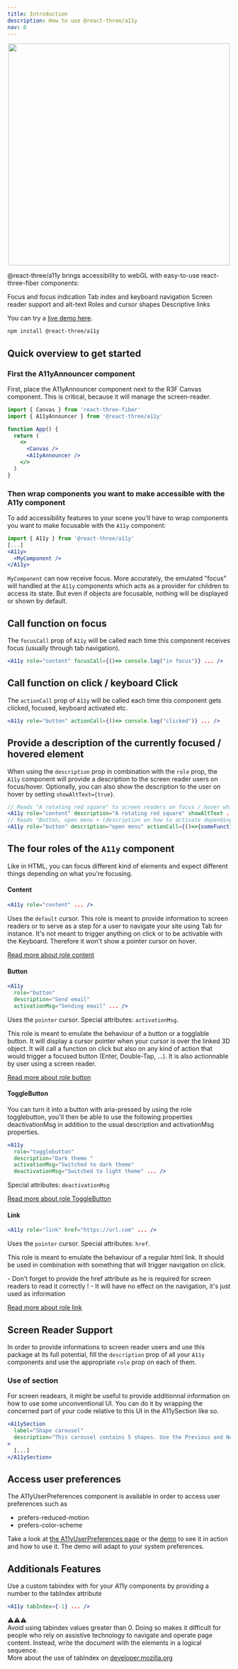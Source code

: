 ```yaml
---
title: Introduction
description: How to use @react-three/a11y
nav: 0
---
```


<p align="center">
  <img width="500" src="/a11y/react-three-a11y-header.jpg" />
</p>

@react-three/a11y brings accessibility to webGL with easy-to-use react-three-fiber components:

Focus and focus indication
Tab index and keyboard navigation
Screen reader support and alt-text
Roles and cursor shapes
Descriptive links

You can try a [live demo here](https://n4rzi.csb.app).

```bash
npm install @react-three/a11y
```

## Quick overview to get started

### First the A11yAnnouncer component

First, place the A11yAnnouncer component next to the R3F Canvas component. This is critical, because it will manage the screen-reader.

```jsx
import { Canvas } from 'react-three-fiber'
import { A11yAnnouncer } from '@react-three/a11y'

function App() {
  return (
    <>
      <Canvas />
      <A11yAnnouncer />
    </>
  )
}
```

### Then wrap components you want to make accessible with the A11y component

To add accessibility features to your scene you'll have to wrap components you want to make focusable with the `A11y` component:

```jsx
import { A11y } from '@react-three/a11y'
[...]
<A11y>
  <MyComponent />
</A11y>
```

`MyComponent` can now receive focus. More accurately, the emulated "focus" will handled at the `A11y` components which acts as a provider
for children to access its state. But even if objects are focusable, nothing will be displayed or shown by default.

## Call function on focus

The `focusCall` prop of `A11y` will be called each time this component receives focus (usually through tab navigation).

```jsx
<A11y role="content" focusCall={()=> console.log("in focus")} ... />
```

## Call function on click / keyboard Click

The `actionCall` prop of `A11y` will be called each time this component gets clicked, focused, keyboard activated etc.

```jsx
<A11y role="button" actionCall={()=> console.log("clicked")} ... />
```

## Provide a description of the currently focused / hovered element

When using the `description` prop in combination with the `role` prop, the `A11y` component will provide a description to the screen reader users on focus/hover.
Optionally, you can also show the description to the user on hover by setting `showAltText={true}`.

```jsx
// Reads "A rotating red square" to screen readers on focus / hover while also showing it on mouseover
<A11y role="content" description="A rotating red square" showAltText ... />
// Reads "Button, open menu + (description on how to activate depending on the screen reader)" to screen readers on focus / hover
<A11y role="button" description="open menu" actionCall={()=>{someFunction()}} ... />
```

## The four roles of the `A11y` component

Like in HTML, you can focus different kind of elements and expect different things depending on what you're focusing.

#### Content

```jsx
<A11y role="content" ... />
```

Uses the `default` cursor. This role is meant to provide information to screen readers or to serve as a step for a user to navigate your site using Tab for instance. It's not meant to trigger anything on click or to be activable with the Keyboard. Therefore it won't show a pointer cursor on hover.

[Read more about role content](/a11y/roles/content)

#### Button

```jsx
<A11y
  role="button"
  description="Send email"
  activationMsg="Sending email" ... />
```

Uses the `pointer` cursor. Special attributes: `activationMsg`.

This role is meant to emulate the behaviour of a button or a togglable button. It will display a cursor pointer when your cursor is over the linked 3D object. It will call a function on click but also on any kind of action that would trigger a focused button (Enter, Double-Tap, ...). It is also actionnable by user using a screen reader.

[Read more about role button](/a11y/roles/button)

#### ToggleButton

You can turn it into a button with aria-pressed by using the role togglebutton, you'll then be able to use the following properties deactivationMsg in addition to the usual description and activationMsg properties.

```jsx
<A11y
  role="togglebutton"
  description="Dark theme "
  activationMsg="Switched to dark theme"
  deactivationMsg="Switched to light theme" ... />
```

Special attributes: `deactivationMsg`

[Read more about role ToggleButton](/a11y/roles/togglebutton)

#### Link

```jsx
<A11y role="link" href="https://url.com" ... />
```

Uses the `pointer` cursor. Special attributes: `href`.

This role is meant to emulate the behaviour of a regular html link. It should be used in combination with something that will trigger navigation on click.

<Hint>
  - Don't forget to provide the href attribute as he is required for screen readers to read it
  correctly ! - It will have no effect on the navigation, it's just used as information
</Hint>

[Read more about role link](/a11y/roles/link)

## Screen Reader Support

In order to provide informations to screen reader users and use this package at its full potential, fill the `description` prop of all your `A11y` components and use the appropriate `role` prop on each of them.

### Use of section

For screen readears, it might be useful to provide additionnal information on how to use some unconventional UI.
You can do it by wrapping the concerned part of your code relative to this UI in the A11ySection like so.

```jsx
<A11ySection
  label="Shape carousel"
  description="This carousel contains 5 shapes. Use the Previous and Next buttons to cycle through all the shapes."
>
  [...]
</A11ySection>
```

## Access user preferences

The A11yUserPreferences component is available in order to access user preferences such as

- prefers-reduced-motion
- prefers-color-scheme

Take a look at [the A11yUserPreferences page](/a11y/access-user-preferences) or the [demo](https://n4rzi.csb.app) to see it in action and how to use it. The demo will adapt to your system preferences.

## Additionals Features

Use a custom tabindex with for your A11y components by providing a number to the tabIndex attribute

```jsx
<A11y tabIndex={-1} ... />
```

⚠⚠⚠<br/>
Avoid using tabindex values greater than 0. Doing so makes it difficult for people who rely on assistive technology to navigate and operate page content.
Instead, write the document with the elements in a logical sequence.<br/>
More about the use of tabIndex on <a href="https://developer.mozilla.org/en-US/docs/Web/HTML/Global_attributes/tabindex">developer.mozilla.org</a>

